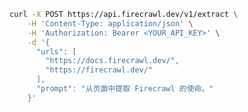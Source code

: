 ```bash cURL
curl -X POST https://api.firecrawl.dev/v1/extract \
    -H 'Content-Type: application/json' \
    -H 'Authorization: Bearer <YOUR_API_KEY>' \
    -d '{
      "urls": [
        "https://docs.firecrawl.dev/",
        "https://firecrawl.dev/"
      ],
      "prompt": "从页面中提取 Firecrawl 的使命。"
    }'
```
